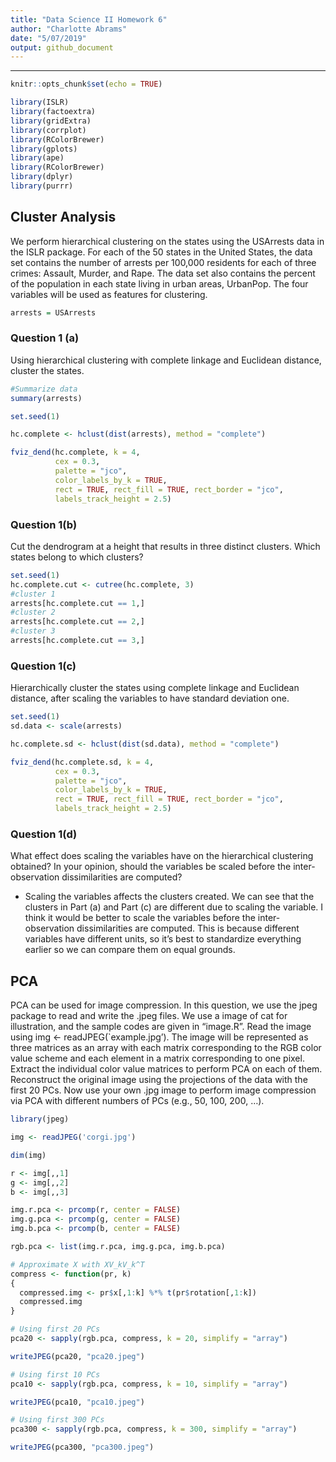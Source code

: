 ```yaml
---
title: "Data Science II Homework 6"
author: "Charlotte Abrams"
date: "5/07/2019"
output: github_document
---
```

___


```r
knitr::opts_chunk$set(echo = TRUE)
```

```r
library(ISLR)
library(factoextra)
library(gridExtra)
library(corrplot)
library(RColorBrewer)
library(gplots)
library(ape)
library(RColorBrewer)
library(dplyr)
library(purrr)
```

## Cluster Analysis
We perform hierarchical clustering on the states using the USArrests data in the ISLR
package. For each of the 50 states in the United States, the data set contains the number
of arrests per 100,000 residents for each of three crimes: Assault, Murder, and Rape. The
data set also contains the percent of the population in each state living in urban areas,
UrbanPop. The four variables will be used as features for clustering.

```r
arrests = USArrests
```

### Question 1 (a)
Using hierarchical clustering with complete linkage and Euclidean distance, cluster the
states.

```r
#Summarize data
summary(arrests)

set.seed(1)

hc.complete <- hclust(dist(arrests), method = "complete")

fviz_dend(hc.complete, k = 4,
          cex = 0.3,
          palette = "jco",
          color_labels_by_k = TRUE,
          rect = TRUE, rect_fill = TRUE, rect_border = "jco",
          labels_track_height = 2.5)

```

### Question 1(b)
Cut the dendrogram at a height that results in three distinct clusters. Which states belong to which clusters?

```r
set.seed(1)
hc.complete.cut <- cutree(hc.complete, 3)
#cluster 1
arrests[hc.complete.cut == 1,]
#cluster 2
arrests[hc.complete.cut == 2,]
#cluster 3
arrests[hc.complete.cut == 3,]
```

### Question 1(c)
Hierarchically cluster the states using complete linkage and Euclidean distance, after scaling the variables to have standard deviation one.
```r
set.seed(1)
sd.data <- scale(arrests)

hc.complete.sd <- hclust(dist(sd.data), method = "complete")

fviz_dend(hc.complete.sd, k = 4,
          cex = 0.3,
          palette = "jco",
          color_labels_by_k = TRUE,
          rect = TRUE, rect_fill = TRUE, rect_border = "jco",
          labels_track_height = 2.5)
```

### Question 1(d)
What effect does scaling the variables have on the hierarchical clustering obtained? In
your opinion, should the variables be scaled before the inter-observation dissimilarities are
computed?

-  Scaling the variables affects the clusters created. We can see that the clusters in Part (a) and Part (c) are different due to scaling the variable. I think it would be better to scale the variables before the inter-observation dissimilarities are computed. This is because different variables have different units, so it's best to standardize everything earlier so we can compare them on equal grounds.

## PCA
PCA can be used for image compression. In this question, we use the jpeg package to
read and write the .jpeg files. We use a image of cat for illustration, and the sample codes
are given in "image.R". Read the image using img <- readJPEG(`example.jpg'). The
image will be represented as three matrices as an array with each matrix corresponding
to the RGB color value scheme and each element in a matrix corresponding to one pixel.
Extract the individual color value matrices to perform PCA on each of them. Reconstruct
the original image using the projections of the data with the first 20 PCs.
Now use your own .jpg image to perform image compression via PCA with different numbers
of PCs (e.g., 50, 100, 200, ...).

```r
library(jpeg)

img <- readJPEG('corgi.jpg')

dim(img)

r <- img[,,1]
g <- img[,,2]
b <- img[,,3]

img.r.pca <- prcomp(r, center = FALSE)
img.g.pca <- prcomp(g, center = FALSE)
img.b.pca <- prcomp(b, center = FALSE)

rgb.pca <- list(img.r.pca, img.g.pca, img.b.pca)

# Approximate X with XV_kV_k^T
compress <- function(pr, k)
{
  compressed.img <- pr$x[,1:k] %*% t(pr$rotation[,1:k])
  compressed.img
}

# Using first 20 PCs
pca20 <- sapply(rgb.pca, compress, k = 20, simplify = "array")

writeJPEG(pca20, "pca20.jpeg")

# Using first 10 PCs
pca10 <- sapply(rgb.pca, compress, k = 10, simplify = "array")

writeJPEG(pca10, "pca10.jpeg")

# Using first 300 PCs
pca300 <- sapply(rgb.pca, compress, k = 300, simplify = "array")

writeJPEG(pca300, "pca300.jpeg")
```

